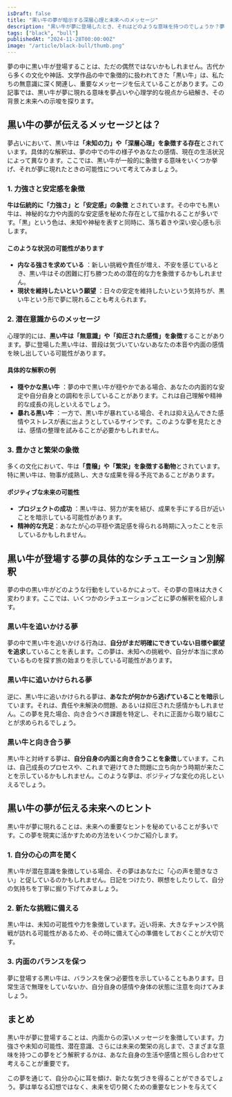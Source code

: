 ```yaml
---
isDraft: false
title: "黒い牛の夢が暗示する深層心理と未来へのメッセージ"
description: "黒い牛が夢に登場したとき、それはどのような意味を持つのでしょうか？夢占いの視点を中心に、文化的背景や心理的象徴をもとにその解釈を詳しく探ります。"
tags: ["black", "bull"]
publishedAt: "2024-11-28T00:00:00Z"
image: "/article/black-bull/thumb.png"
---
```


夢の中に黒い牛が登場することは、ただの偶然ではないかもしれません。古代から多くの文化や神話、文学作品の中で象徴的に扱われてきた「黒い牛」は、私たちの無意識に深く関連し、重要なメッセージを伝えていることがあります。この記事では、黒い牛が夢に現れる意味を夢占いや心理学的な視点から紐解き、その背景と未来への示唆を探ります。

<TableOfContents />

## 黒い牛の夢が伝えるメッセージとは？

夢占いにおいて、黒い牛は<strong>「未知の力」や「深層心理」を象徴する存在</strong>とされています。具体的な解釈は、夢の中での牛の様子やあなたの感情、現在の生活状況によって異なります。ここでは、黒い牛が一般的に象徴する意味をいくつか挙げ、それが夢に現れたときの可能性について考えてみましょう。

### 1. 力強さと安定感を象徴

<strong>牛は伝統的に「力強さ」と「安定感」の象徴</strong>
とされています。その中でも黒い牛は、神秘的な力や内面的な安定感を秘めた存在として描かれることが多いです。「黒」という色は、未知や神秘を表すと同時に、落ち着きや深い安心感も示します。

#### このような状況の可能性があります

- <strong>内なる強さを求めている</strong>
  ：新しい挑戦や責任が増え、不安を感じているとき、黒い牛はその困難に打ち勝つための潜在的な力を象徴するかもしれません。
- <strong>現状を維持したいという願望</strong>
  ：日々の安定を維持したいという気持ちが、黒い牛という形で夢に現れることも考えられます。

### 2. 潜在意識からのメッセージ

心理学的には、<strong>黒い牛は「無意識」や「抑圧された感情」を象徴</strong>することがあります。夢に登場した黒い牛は、普段は気づいていないあなたの本音や内面の感情を映し出している可能性があります。

#### 具体的な解釈の例

- <strong>穏やかな黒い牛</strong>
  ：夢の中で黒い牛が穏やかである場合、あなたの内面的な安定や自分自身との調和を示していることがあります。これは自己理解や精神的な成長の兆しといえるでしょう。
- <strong>暴れる黒い牛</strong>
  ：一方で、黒い牛が暴れている場合、それは抑え込んできた感情やストレスが表に出ようとしているサインです。このような夢を見たときは、感情の整理を試みることが必要かもしれません。

### 3. 豊かさと繁栄の象徴

多くの文化において、牛は<strong>「豊穣」や「繁栄」を象徴する動物</strong>とされています。特に黒い牛は、物事が成熟し、大きな成果を得る予兆であることがあります。

#### ポジティブな未来の可能性

- <strong>プロジェクトの成功</strong>
  ：黒い牛は、努力が実を結び、成果を手にする日が近いことを暗示している可能性があります。
- <strong>精神的な充足</strong>：あなたが心の平穏や満足感を得られる時期に入ったことを示しているかもしれません。

## 黒い牛が登場する夢の具体的なシチュエーション別解釈

夢の中の黒い牛がどのような行動をしているかによって、その夢の意味は大きく変わります。ここでは、いくつかのシチュエーションごとに夢の解釈を紹介します。

### 黒い牛を追いかける夢

夢の中で黒い牛を追いかける行為は、<strong>自分がまだ明確にできていない目標や願望を追求</strong>していることを表します。この夢は、未知への挑戦や、自分が本当に求めているものを探す旅の始まりを示している可能性があります。

### 黒い牛に追いかけられる夢

逆に、黒い牛に追いかけられる夢は、<strong>あなたが何かから逃げていることを暗示</strong>しています。それは、責任や未解決の問題、あるいは抑圧された感情かもしれません。この夢を見た場合、向き合うべき課題を特定し、それに正面から取り組むことが求められるでしょう。

### 黒い牛と向き合う夢

黒い牛と対峙する夢は、<strong>自分自身の内面と向き合うことを象徴</strong>しています。これは、自己成長のプロセスや、これまで避けてきた問題に立ち向かう時期が来たことを示しているかもしれません。このような夢は、ポジティブな変化の兆しといえるでしょう。

## 黒い牛の夢が伝える未来へのヒント

黒い牛が夢に現れることは、未来への重要なヒントを秘めていることが多いです。この夢を現実に活かすための方法をいくつかご紹介します。

### 1. 自分の心の声を聞く

黒い牛が潜在意識を象徴している場合、その夢はあなたに「心の声を聞きなさい」と促しているのかもしれません。日記をつけたり、瞑想をしたりして、自分の気持ちを丁寧に掘り下げてみましょう。

### 2. 新たな挑戦に備える

黒い牛は、未知の可能性や力を象徴しています。近い将来、大きなチャンスや挑戦が訪れる可能性があるため、その時に備えて心の準備をしておくことが大切です。

### 3. 内面のバランスを保つ

夢に登場する黒い牛は、バランスを保つ必要性を示していることもあります。日常生活で無理をしていないか、自分自身の感情や身体の状態に注意を向けてみましょう。

## まとめ

黒い牛が夢に登場することは、内面からの深いメッセージを象徴しています。力強さや未知の可能性、潜在意識、さらには未来の繁栄の兆しまで、さまざまな意味を持つこの夢をどう解釈するかは、あなた自身の生活や感情と照らし合わせて考えることが重要です。

この夢を通じて、自分の心に耳を傾け、新たな気づきを得ることができるでしょう。夢は単なる幻想ではなく、未来を切り開くための重要なヒントを与えてく
